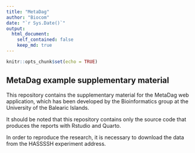 ```yaml
---
title: "MetaDag"
author: "Biocom"
date: "`r Sys.Date()`"
output: 
  html_document: 
    self_contained: false
    keep_md: true
---
```


```r
knitr::opts_chunk$set(echo = TRUE)
```

## MetaDag example supplementary material

This repository contains the supplementary material for the MetaDag web application, which has been developed by the Bioinformatics group at the University of the Balearic Islands.

It should be noted that this repository contains only the source code that produces the reports with Rstudio and Quarto. 

In order to reproduce the research, it is necessary to download the data from the HASSSSH experiment address.
